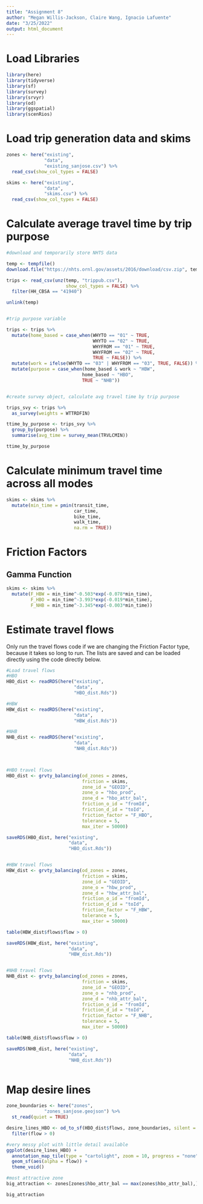 ```yaml
---
title: "Assignment 8"
author: "Megan Willis-Jackson, Claire Wang, Ignacio Lafuente"
date: "3/25/2022"
output: html_document
---
```


# Load Libraries
```r
library(here)
library(tidyverse)
library(sf)
library(survey)
library(srvyr)
library(od)
library(ggspatial)
library(scenRios)
```

# Load trip generation data and skims
```r
zones <- here("existing",
              "data",
              "existing_sanjose.csv") %>%
  read_csv(show_col_types = FALSE)

skims <- here("existing",
              "data",
              "skims.csv") %>%
  read_csv(show_col_types = FALSE)

```

# Calculate average travel time by trip purpose

```r
#download and temporarily store NHTS data

temp <- tempfile()
download.file("https://nhts.ornl.gov/assets/2016/download/csv.zip", temp)

trips <- read_csv(unz(temp, "trippub.csv"), 
                      show_col_types = FALSE) %>%
  filter(HH_CBSA == "41940")

unlink(temp)



```

```r
#trip purpose variable

trips <- trips %>%
  mutate(home_based = case_when(WHYTO == "01" ~ TRUE,
                                WHYTO == "02" ~ TRUE,
                                WHYFROM == "01" ~ TRUE,
                                WHYFROM == "02" ~ TRUE,
                                TRUE ~ FALSE)) %>%
  mutate(work = ifelse(WHYTO == "03" | WHYFROM == "03", TRUE, FALSE)) %>%
  mutate(purpose = case_when(home_based & work ~ "HBW",
                            home_based ~ "HBO",
                            TRUE ~ "NHB"))


#create survey object, calculate avg travel time by trip purpose

trips_svy <- trips %>%
  as_survey(weights = WTTRDFIN)

ttime_by_purpose <- trips_svy %>%
  group_by(purpose) %>%
  summarise(avg_time = survey_mean(TRVLCMIN))

ttime_by_purpose


```

# Calculate minimum travel time across all modes

```r
skims <- skims %>%
  mutate(min_time = pmin(transit_time, 
                         car_time,
                         bike_time,
                         walk_time,
                         na.rm = TRUE)) 

```

# Friction Factors

## Gamma Function

```r
skims <- skims %>%
  mutate(F_HBW = min_time^-0.503*exp(-0.078*min_time),
         F_HBO = min_time^-3.993*exp(-0.019*min_time),
         F_NHB = min_time^-3.345*exp(-0.003*min_time)) 


```

# Estimate travel flows
Only run the travel flows code if we are changing the 
Friction Factor type, because it takes so long to 
run. The lists are saved and can be loaded directly
using the code directly below.

```r
#Load travel flows
#HBO
HBO_dist <- readRDS(here("existing",
                         "data",
                         "HBO_dist.Rds"))

#HBW
HBW_dist <- readRDS(here("existing",
                         "data",
                         "HBW_dist.Rds"))

#NHB
NHB_dist <- readRDS(here("existing",
                         "data",
                         "NHB_dist.Rds"))




```

```r
#HBO travel flows
HBO_dist <- grvty_balancing(od_zones = zones,
                            friction = skims,
                            zone_id = "GEOID",
                            zone_o = "hbo_prod",
                            zone_d = "hbo_attr_bal",
                            friction_o_id = "fromId",
                            friction_d_id = "toId",
                            friction_factor = "F_HBO",
                            tolerance = 5,
                            max_iter = 50000)

saveRDS(HBO_dist, here("existing",
                       "data",
                       "HBO_dist.Rds"))


#HBW travel flows
HBW_dist <- grvty_balancing(od_zones = zones,
                            friction = skims,
                            zone_id = "GEOID",
                            zone_o = "hbw_prod",
                            zone_d = "hbw_attr_bal",
                            friction_o_id = "fromId",
                            friction_d_id = "toId",
                            friction_factor = "F_HBW",
                            tolerance = 5,
                            max_iter = 50000)

table(HBW_dist$flows$flow > 0)

saveRDS(HBW_dist, here("existing",
                       "data",
                       "HBW_dist.Rds"))


#NHB travel flows
NHB_dist <- grvty_balancing(od_zones = zones,
                            friction = skims,
                            zone_id = "GEOID",
                            zone_o = "nhb_prod",
                            zone_d = "nhb_attr_bal",
                            friction_o_id = "fromId",
                            friction_d_id = "toId",
                            friction_factor = "F_NHB",
                            tolerance = 5,
                            max_iter = 50000)

table(NHB_dist$flows$flow > 0)

saveRDS(NHB_dist, here("existing",
                       "data",
                       "NHB_dist.Rds"))



```

# Map desire lines

```r
zone_boundaries <- here("zones",
              "zones_sanjose.geojson") %>%
  st_read(quiet = TRUE)

desire_lines_HBO <- od_to_sf(HBO_dist$flows, zone_boundaries, silent = TRUE) %>%
  filter(flow > 0)

#very messy plot with little detail available
ggplot(desire_lines_HBO) +
  annotation_map_tile(type = "cartolight", zoom = 10, progress = "none") +
  geom_sf(aes(alpha = flow)) +
  theme_void()

#most attractive zone
big_attraction <- zones[zones$hbo_attr_bal == max(zones$hbo_attr_bal),]$GEOID

big_attraction



```



